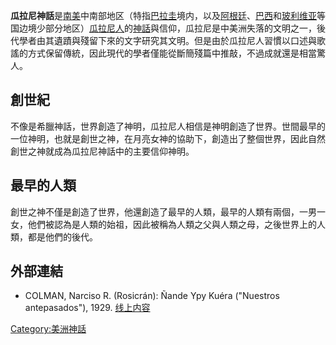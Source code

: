 {{Unreferenced |time=2009-03-24T11:48:17+00:00 }} 
'''瓜拉尼神話'''是[[南美|南美]]中南部地区（特指[[巴拉圭|巴拉圭]]境内，以及[[阿根廷|阿根廷]]、[[巴西|巴西]]和[[玻利维亚|玻利维亚]]等国边境少部分地区）[[瓜拉尼人|瓜拉尼人]]的[[神話|神話]]與信仰，瓜拉尼是中美洲失落的文明之一，後代學者由其遺蹟與殘留下來的文字研究其文明。但是由於瓜拉尼人習慣以口述與歌謠的方式保留傳統，因此現代的學者僅能從斷簡殘篇中推敲，不過成就還是相當驚人。

== 創世紀 ==
不像是希臘神話，世界創造了神明，瓜拉尼人相信是神明創造了世界。世間最早的一位神明，也就是創世之神，在月亮女神的協助下，創造出了整個世界，因此自然創世之神就成為瓜拉尼神話中的主要信仰神明。

== 最早的人類 ==
創世之神不僅是創造了世界，他還創造了最早的人類，最早的人類有兩個，一男一女，他們被認為是人類的始祖，因此被稱為人類之父與人類之母，之後世界上的人類，都是他們的後代。

== 外部連結 ==
* COLMAN, Narciso R. (Rosicrán): Ñande Ypy Kuéra ("Nuestros antepasados"), 1929. [https://web.archive.org/web/20070930224211/http://www.bvp.org.py/biblio_htm/colman/indice.htm 线上内容]

[[Category:美洲神話|Category:美洲神話]]